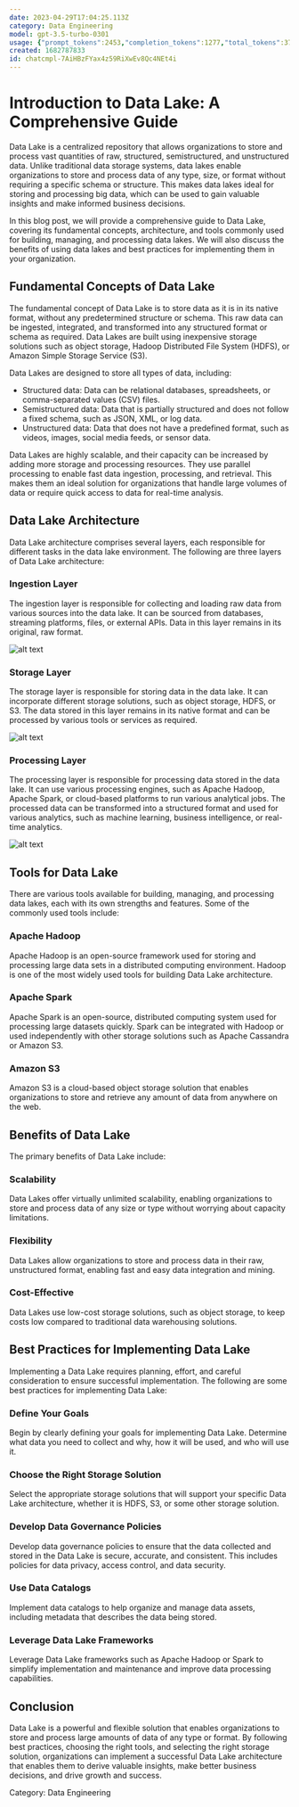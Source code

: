 ```yaml
---
date: 2023-04-29T17:04:25.113Z
category: Data Engineering
model: gpt-3.5-turbo-0301
usage: {"prompt_tokens":2453,"completion_tokens":1277,"total_tokens":3730}
created: 1682787833
id: chatcmpl-7AiHBzFYax4z59RiXwEv8Qc4NEt4i
---
```


# Introduction to Data Lake: A Comprehensive Guide

Data Lake is a centralized repository that allows organizations to store and process vast quantities of raw, structured, semistructured, and unstructured data. Unlike traditional data storage systems, data lakes enable organizations to store and process data of any type, size, or format without requiring a specific schema or structure. This makes data lakes ideal for storing and processing big data, which can be used to gain valuable insights and make informed business decisions.

In this blog post, we will provide a comprehensive guide to Data Lake, covering its fundamental concepts, architecture, and tools commonly used for building, managing, and processing data lakes. We will also discuss the benefits of using data lakes and best practices for implementing them in your organization.

## Fundamental Concepts of Data Lake

The fundamental concept of Data Lake is to store data as it is in its native format, without any predetermined structure or schema. This raw data can be ingested, integrated, and transformed into any structured format or schema as required. Data Lakes are built using inexpensive storage solutions such as object storage, Hadoop Distributed File System (HDFS), or Amazon Simple Storage Service (S3).

Data Lakes are designed to store all types of data, including:

- Structured data: Data can be relational databases, spreadsheets, or comma-separated values (CSV) files.
- Semistructured data: Data that is partially structured and does not follow a fixed schema, such as JSON, XML, or log data.
- Unstructured data: Data that does not have a predefined format, such as videos, images, social media feeds, or sensor data.

Data Lakes are highly scalable, and their capacity can be increased by adding more storage and processing resources. They use parallel processing to enable fast data ingestion, processing, and retrieval. This makes them an ideal solution for organizations that handle large volumes of data or require quick access to data for real-time analysis.

## Data Lake Architecture

Data Lake architecture comprises several layers, each responsible for different tasks in the data lake environment. The following are three layers of Data Lake architecture:

### Ingestion Layer

The ingestion layer is responsible for collecting and loading raw data from various sources into the data lake. It can be sourced from databases, streaming platforms, files, or external APIs. Data in this layer remains in its original, raw format.

![alt text](https://miro.medium.com/max/4000/1*2Sp-_o8ZiIH6NUbKjTRvRg.png "Ingestion Layer")

### Storage Layer

The storage layer is responsible for storing data in the data lake. It can incorporate different storage solutions, such as object storage, HDFS, or S3. The data stored in this layer remains in its native format and can be processed by various tools or services as required.

![alt text](https://miro.medium.com/max/4000/1*L3BbeGZm6Igk-7gpX9E3mg.png "Storage Layer")

### Processing Layer

The processing layer is responsible for processing data stored in the data lake. It can use various processing engines, such as Apache Hadoop, Apache Spark, or cloud-based platforms to run various analytical jobs. The processed data can be transformed into a structured format and used for various analytics, such as machine learning, business intelligence, or real-time analytics.

![alt text](https://miro.medium.com/max/4000/1*fJiqzKnTcFtTJkMxNN78HA.png "Processing Layer")

## Tools for Data Lake

There are various tools available for building, managing, and processing data lakes, each with its own strengths and features. Some of the commonly used tools include:

### Apache Hadoop

Apache Hadoop is an open-source framework used for storing and processing large data sets in a distributed computing environment. Hadoop is one of the most widely used tools for building Data Lake architecture.

### Apache Spark

Apache Spark is an open-source, distributed computing system used for processing large datasets quickly. Spark can be integrated with Hadoop or used independently with other storage solutions such as Apache Cassandra or Amazon S3.

### Amazon S3

Amazon S3 is a cloud-based object storage solution that enables organizations to store and retrieve any amount of data from anywhere on the web.

## Benefits of Data Lake

The primary benefits of Data Lake include:

### Scalability

Data Lakes offer virtually unlimited scalability, enabling organizations to store and process data of any size or type without worrying about capacity limitations.

### Flexibility

Data Lakes allow organizations to store and process data in their raw, unstructured format, enabling fast and easy data integration and mining.

### Cost-Effective

Data Lakes use low-cost storage solutions, such as object storage, to keep costs low compared to traditional data warehousing solutions.

## Best Practices for Implementing Data Lake

Implementing a Data Lake requires planning, effort, and careful consideration to ensure successful implementation. The following are some best practices for implementing Data Lake:

### Define Your Goals

Begin by clearly defining your goals for implementing Data Lake. Determine what data you need to collect and why, how it will be used, and who will use it.

### Choose the Right Storage Solution

Select the appropriate storage solutions that will support your specific Data Lake architecture, whether it is HDFS, S3, or some other storage solution.

### Develop Data Governance Policies

Develop data governance policies to ensure that the data collected and stored in the Data Lake is secure, accurate, and consistent. This includes policies for data privacy, access control, and data security.

### Use Data Catalogs

Implement data catalogs to help organize and manage data assets, including metadata that describes the data being stored.

### Leverage Data Lake Frameworks

Leverage Data Lake frameworks such as Apache Hadoop or Spark to simplify implementation and maintenance and improve data processing capabilities.

## Conclusion

Data Lake is a powerful and flexible solution that enables organizations to store and process large amounts of data of any type or format. By following best practices, choosing the right tools, and selecting the right storage solution, organizations can implement a successful Data Lake architecture that enables them to derive valuable insights, make better business decisions, and drive growth and success.

Category: Data Engineering